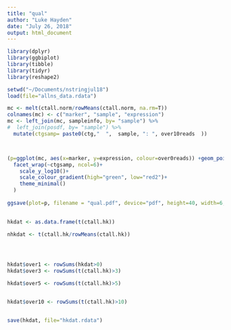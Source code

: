 ```yaml
---
title: "qual"
author: "Luke Hayden"
date: "July 26, 2018"
output: html_document
---
```




```r
library(dplyr)
library(ggbiplot)
library(tibble)
library(tidyr)
library(reshape2)
````




```r
setwd("~/Documents/nstringjul18")
load(file="allns_data.rdata")

````



```r


mc <- melt(ctall.norm/rowMeans(ctall.norm, na.rm=T))
colnames(mc) <- c("marker", "sample", "expression")
mc <- left_join(mc, sampleinfo, by= "sample") %>%
#  left_join(posdf, by= "sample") %>%
  mutate(ctgsamp= paste0(ctg,"  ",  sample, ": ", over10reads  ))



(p=ggplot(mc, aes(x=marker, y=expression, colour=over0reads)) +geom_point() +
  facet_wrap(~ctgsamp, ncol=6)+
    scale_y_log10()+
    scale_colour_gradient(high="green", low="red2")+
    theme_minimal()
  )
  
ggsave(plot=p, filename = "qual.pdf", device="pdf", height=40, width=6, limitsize = F)
  

````

```r
hkdat <- as.data.frame(t(ctall.hk))

nhkdat <- t(ctall.hk/rowMeans(ctall.hk))




hkdat$over1 <- rowSums(hkdat>0)
hkdat$over3 <- rowSums(t(ctall.hk)>3)

hkdat$over5 <- rowSums(t(ctall.hk)>5)


hkdat$over10 <- rowSums(t(ctall.hk)>10)



````



```r
save(hkdat, file="hkdat.rdata")

````



```r


````
